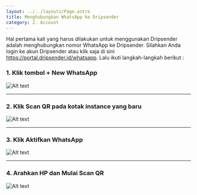 ```yaml
---
layout: ../../layouts/Page.astro
title: Menghubungkan WhatsApp ke Dripsender
category: 2. Account
---
```

Hal pertama kali yang harus dilakukan untuk menggunakan Dripsender adalah menghubungkan nomor WhatsApp ke Dripsender. Silahkan Anda login ke akun Dripsender atau klik saja di sini https://portal.dripsender.id/whatsapp. Lalu ikuti langkah-langkah berikut :

### 1. Klik tombol + New WhatsApp
![Alt text](/assets/docs/nambahWA.jpg "menambah WA")

---

### 2. Klik Scan QR pada kotak instance yang baru
![Alt text](/assets/docs/nambahWA2.jpg "menambah WA")

---

### 3. Klik Aktifkan WhatsApp
![Alt text](/assets/docs/nambahWA3.jpg "menambah WA")

---

### 4. Arahkan HP dan Mulai Scan QR
![Alt text](/assets/docs/nambahWA4.jpg "menambah WA")

